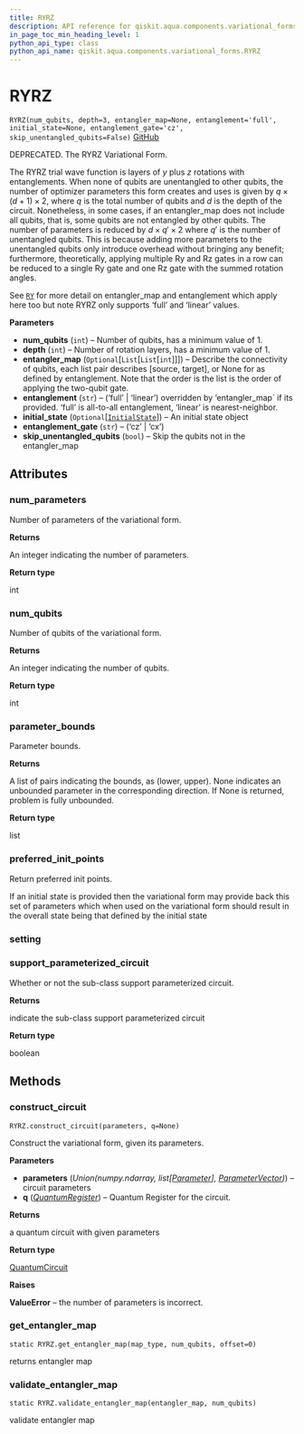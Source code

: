 ```yaml
---
title: RYRZ
description: API reference for qiskit.aqua.components.variational_forms.RYRZ
in_page_toc_min_heading_level: 1
python_api_type: class
python_api_name: qiskit.aqua.components.variational_forms.RYRZ
---
```


# RYRZ

<span id="qiskit.aqua.components.variational_forms.RYRZ" />

`RYRZ(num_qubits, depth=3, entangler_map=None, entanglement='full', initial_state=None, entanglement_gate='cz', skip_unentangled_qubits=False)` [GitHub](https://github.com/qiskit-community/qiskit-aqua/tree/stable/0.7/qiskit/aqua/components/variational_forms/ryrz.py "view source code")

DEPRECATED. The RYRZ Variational Form.

The RYRZ trial wave function is layers of $y$ plus $z$ rotations with entanglements. When none of qubits are unentangled to other qubits, the number of optimizer parameters this form creates and uses is given by $q \times (d + 1) \times 2$, where $q$ is the total number of qubits and $d$ is the depth of the circuit. Nonetheless, in some cases, if an entangler\_map does not include all qubits, that is, some qubits are not entangled by other qubits. The number of parameters is reduced by $d \times q' \times 2$ where $q'$ is the number of unentangled qubits. This is because adding more parameters to the unentangled qubits only introduce overhead without bringing any benefit; furthermore, theoretically, applying multiple Ry and Rz gates in a row can be reduced to a single Ry gate and one Rz gate with the summed rotation angles.

See [`RY`](qiskit.aqua.components.variational_forms.RY "qiskit.aqua.components.variational_forms.RY") for more detail on entangler\_map and entanglement which apply here too but note RYRZ only supports ‘full’ and ‘linear’ values.

**Parameters**

*   **num\_qubits** (`int`) – Number of qubits, has a minimum value of 1.
*   **depth** (`int`) – Number of rotation layers, has a minimum value of 1.
*   **entangler\_map** (`Optional`\[`List`\[`List`\[`int`]]]) – Describe the connectivity of qubits, each list pair describes \[source, target], or None for as defined by entanglement. Note that the order is the list is the order of applying the two-qubit gate.
*   **entanglement** (`str`) – (‘full’ | ‘linear’) overridden by ‘entangler\_map\` if its provided. ‘full’ is all-to-all entanglement, ‘linear’ is nearest-neighbor.
*   **initial\_state** (`Optional`\[[`InitialState`](qiskit.aqua.components.initial_states.InitialState "qiskit.aqua.components.initial_states.initial_state.InitialState")]) – An initial state object
*   **entanglement\_gate** (`str`) – (‘cz’ | ‘cx’)
*   **skip\_unentangled\_qubits** (`bool`) – Skip the qubits not in the entangler\_map

## Attributes

### num\_parameters

Number of parameters of the variational form.

**Returns**

An integer indicating the number of parameters.

**Return type**

int

### num\_qubits

Number of qubits of the variational form.

**Returns**

An integer indicating the number of qubits.

**Return type**

int

### parameter\_bounds

Parameter bounds.

**Returns**

A list of pairs indicating the bounds, as (lower, upper). None indicates an unbounded parameter in the corresponding direction. If None is returned, problem is fully unbounded.

**Return type**

list

### preferred\_init\_points

Return preferred init points.

If an initial state is provided then the variational form may provide back this set of parameters which when used on the variational form should result in the overall state being that defined by the initial state

### setting

### support\_parameterized\_circuit

Whether or not the sub-class support parameterized circuit.

**Returns**

indicate the sub-class support parameterized circuit

**Return type**

boolean

## Methods

### construct\_circuit

<span id="qiskit.aqua.components.variational_forms.RYRZ.construct_circuit" />

`RYRZ.construct_circuit(parameters, q=None)`

Construct the variational form, given its parameters.

**Parameters**

*   **parameters** (*Union(numpy.ndarray, list\[*[*Parameter*](qiskit.circuit.Parameter "qiskit.circuit.Parameter")*],* [*ParameterVector*](qiskit.circuit.ParameterVector "qiskit.circuit.ParameterVector")*)*) – circuit parameters
*   **q** ([*QuantumRegister*](qiskit.circuit.QuantumRegister "qiskit.circuit.QuantumRegister")) – Quantum Register for the circuit.

**Returns**

a quantum circuit with given parameters

**Return type**

[QuantumCircuit](qiskit.circuit.QuantumCircuit "qiskit.circuit.QuantumCircuit")

**Raises**

**ValueError** – the number of parameters is incorrect.

### get\_entangler\_map

<span id="qiskit.aqua.components.variational_forms.RYRZ.get_entangler_map" />

`static RYRZ.get_entangler_map(map_type, num_qubits, offset=0)`

returns entangler map

### validate\_entangler\_map

<span id="qiskit.aqua.components.variational_forms.RYRZ.validate_entangler_map" />

`static RYRZ.validate_entangler_map(entangler_map, num_qubits)`

validate entangler map

